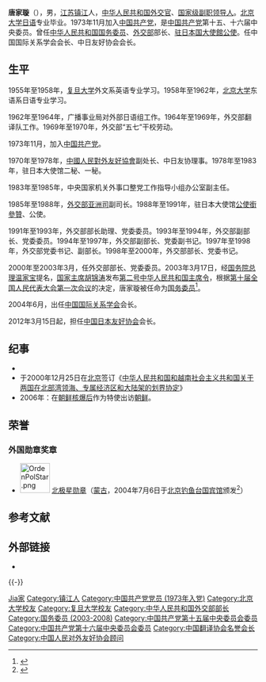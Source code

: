 {{Infobox_officeholder
| name = <span style="font-size:larger;">唐家璇</span>
| image name = Tang Jiaxuan 01.jpg
| width = 180px
| now = {{PRC}}第8任[[中国外交部长列表#中華人民共和國外交部|外交部長]]
| premier = [[朱鎔基|朱鎔基]]
| term_start = 1998年3月17日
| term_end = 2003年3月16日
| predecessor = [[錢其琛|錢其琛]]
| successor = [[李肇星|李肇星]]
| sex = 男
| different name = 
| party = {{Cpc}}
| Native place = [[江苏省|江苏省]][[镇江市|镇江市]]
| date of birth = {{birth date and age|1938|1|17}}
| place of birth = {{flag|Republic of China (1912-1949)}}[[江蘇省_(中華民國)|江蘇省]][[镇江|镇江]]
| nationality = {{flag|Republic of China (1912-1949)}}（1938年–1949年）<br>{{PRC}}（1949年–现在）
| date of death = 
| place of death = 
| spouse = 
| relatives = 
| educate = *[[复旦大学|复旦大学]]外文系学习
*[[北京大学|北京大学]]东语系日语专业毕业
| past = *<span style="color: blue;">[[中华人民共和国|中华人民共和国]]驻[[日本国|日本国]]公使</span>
*<span style="color: blue;">[[中华人民共和国外交部|中华人民共和国外交部]]副部长、部长</span>
*<span style="color: blue;">[[中华人民共和国国务院|中华人民共和国国务院]][[国务委员|国务委员]]</span>
*<span style="color: blue;">[[中日友好协会|中日友好协会]]会长</span>
| work = *《劲雨煦风》
}}

'''唐家璇'''（{{bd|1938年|1月17日|catIdx=T唐}}），男，[[江苏|江苏]][[镇江|镇江]]人，[[中华人民共和国|中华人民共和国]][[外交官|外交官]]、[[国家级副职|国家级副职]][[党和国家领导人|领导人]]。[[北京大学|北京大学]][[日语|日语]]专业毕业。1973年11月加入[[中国共产党|中国共产党]]，是[[中国共产党|中国共产党]]第十五、十六届中央委员。曾任[[中华人民共和国|中华人民共和国]][[国务委员|国务委员]]、[[中华人民共和国外交部|外交部]]部长、[[中國駐日大使館|驻日本国大使館]][[公使|公使]]。任中国国际关系学会会长、中日友好协会会长。

== 生平 ==
1955年至1958年，[[复旦大学|复旦大学]]外文系英语专业学习。1958年至1962年，[[北京大学|北京大学]]东语系日语专业学习。

1962年至1964年，广播事业局对外部日语组工作。1964年至1969年，外交部翻译队工作。1969年至1970年，外交部“五七”干校劳动。

1973年11月，加入[[中国共产党|中国共产党]]。

1970年至1978年，[[中國人民對外友好協會|中國人民對外友好協會]]副处长、中日友协理事。1978年至1983年，驻日本大使馆二秘、一秘。

1983年至1985年，中央国家机关外事口整党工作指导小组办公室副主任。

1985年至1988年，[[中华人民共和国外交部亚洲司|外交部亚洲司]]副司长。1988年至1991年，驻日本大使馆[[公使銜參贊|公使銜參贊]]、公使。

1991年至1993年，外交部部长助理、党委委员。1993年至1994年，外交部副部长、党委委员。1994年至1997年，外交部副部长、党委副书记。1997年至1998年，外交部党委书记、副部长。1998年至2000年，外交部部长、党委书记。

2000年至2003年3月，任外交部部长、党委委员。2003年3月17日，经[[中华人民共和国国务院总理|国务院总理]][[温家宝|温家宝]]提名，[[中华人民共和国主席|国家主席]][[胡锦涛|胡锦涛]]发布[[第十届全国人民代表大会期间颁布的中华人民共和国主席令|第二号中华人民共和国主席令]]，根据[[第十届全国人民代表大会第一次会议|第十届全国人民代表大会第一次会议]]的决定，唐家璇被任命为[[国务委员|国务委员]]<ref>{{cite web |title=中华人民共和国主席令（十届第2号） |url=http://www.npc.gov.cn/zgrdw//npc/xinwen/xjrm/gwy/2003-04/04/content_312187.htm |access-date=2021-02-18 |website=中国人大网 |archive-date=2021-08-20 |archive-url=https://web.archive.org/web/20210820140806/http://www.npc.gov.cn/zgrdw//npc/xinwen/xjrm/gwy/2003-04/04/content_312187.htm |dead-url=no }}</ref>。

2004年6月，出任[[中国国际关系学会|中国国际关系学会]]会长。

2012年3月15日起，担任[[中国日本友好协会|中国日本友好协会]]会长。

== 纪事 ==
* {{Cn|1991年：唐家璇在[[中国|中国]]北方地区接连发现[[抗日战争|抗日战争]]时期[[日军|日军]]遗留的大量化学武器伤害中国公民；在[[日本|日本]]通过一本有争议[[历史|历史]]教科书的审定后向日本做出强硬交涉。他在此后升任[[中华人民共和国外交部|外交部]]部长助理。}}
* 于2000年12月25日在[[北京|北京]]签订《[[s:中华人民共和国和越南社会主义共和国关于两国在北部湾领海、专属经济区和大陆架的划界协定|中华人民共和国和越南社会主义共和国关于两国在北部湾领海、专属经济区和大陆架的划界协定]]》
* 2006年：在[[2006年朝鮮核試驗|朝鲜核爆后]]作为特使出访[[朝鲜民主主义人民共和国|朝鲜]]。

==荣誉==
===外国勋章奖章===
* [[File:OrdenPolStar.png|60px]] [[北极星勋章_(蒙古)|北极星勋章]]（[[蒙古|蒙古]]，2004年7月6日于[[北京|北京]][[钓鱼台国宾馆|钓鱼台国宾馆]]颁发<ref>{{cite web |title=蒙古总统巴嘎班迪向唐家璇等三人授勋 |url=https://www.fmprc.gov.cn/web/gjhdq_676201/gj_676203/yz_676205/1206_676740/xgxw_676746/t142161.shtml |publisher=中华人民共和国外交部 |date=2004-07-06 |accessdate=2021-07-27 |archive-date=2021-07-29 |archive-url=https://web.archive.org/web/20210729100759/https://www.fmprc.gov.cn/web/gjhdq_676201/gj_676203/yz_676205/1206_676740/xgxw_676746/t142161.shtml |dead-url=no }}</ref>）

== 参考文献 ==
{{Reflist}}

== 外部链接 ==
* {{Wikiquote-inline|zh:唐家璇}}

{{-}}
{{start box}}
{{s-gov|prc}}
{{s-before|[[钱其琛|钱其琛]]|国务院副总理|rows=2}}
{{s-title|[[中华人民共和国|中华人民共和国]][[国务委员|国务委员]]<br />（分管[[中华人民共和国外交|外事]]、[[国务院侨务办公室|侨务]]）|2003年3月－2008年3月}}
{{s-after|[[戴秉国|戴秉国]]|国务委员}}
{{s-title|[[中华人民共和国外交部|中华人民共和国外交部]][[中国外交部长列表|部长]]|1998年－2003年}}
{{s-after|[[李肇星|李肇星]]}}
{{s-dip}}
{{s-before|[[郑必坚|郑必坚]]}}
{{s-title|中日友好21世纪委员会中方首席委员|2010年2月－}}
{{s-inc}}
{{end box}}

{{党和国家领导人/卸任|2008}}
{{国务委员}}
{{中华人民共和国外交部部长}}
{{Navboxes 
| title  = 唐家璇在[[中华人民共和国国务院|中华人民共和国国务院]]的职务
| list1  =
{{国务院/9|部门首长}}
{{国务院/10|国务委员}}
}}
{{Navboxes
| title  = 唐家璇在[[中国人民对外友好协会|中国人民对外友好协会]]的职务
| list1  =
{{中国人民对外友好协会第十届全国理事会}}
}}
{{Navboxes 
| title  = 唐家璇在[[中国翻译协会|中国翻译协会]]的职务
| list1  =
{{中国翻译协会第六届理事会}}
}}

{{Authority control}}

{{DEFAULTSORT:Tang唐}}
[[Category:唐姓|Jia家]]
[[Category:镇江人|Category:镇江人]]
[[Category:中国共产党党员_(1973年入党)|Category:中国共产党党员 (1973年入党)]]
[[Category:北京大学校友|Category:北京大学校友]]
[[Category:复旦大学校友|Category:复旦大学校友]]
[[Category:中华人民共和国外交部部长|Category:中华人民共和国外交部部长]]
[[Category:国务委员_(2003-2008)|Category:国务委员 (2003-2008)]]
[[Category:中国共产党第十五届中央委员会委员|Category:中国共产党第十五届中央委员会委员]]
[[Category:中国共产党第十六届中央委员会委员|Category:中国共产党第十六届中央委员会委员]]
[[Category:中国翻译协会名誉会长|Category:中国翻译协会名誉会长]]
[[Category:中国人民对外友好协会顾问|Category:中国人民对外友好协会顾问]]